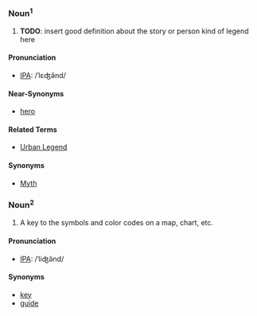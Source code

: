 === Noun<sup>1</sup> ===

#'''TODO''': insert good definition about the story or person kind of legend here

==== Pronunciation ====
*[[International Phonetic Alphabet|IPA]]: /ˈlɛʤə̆nd/

==== Near-Synonyms ====
*[[hero]]

====Related Terms====
* [[Urban Legend]]

==== Synonyms ====
*[[Myth]]

=== Noun<sup>2</sup> ===

#A key to the symbols and color codes on a map, chart, etc.

==== Pronunciation ====
*[[International Phonetic Alphabet|IPA]]: /ˈliʤə̆nd/

==== Synonyms ====
*[[key]]
*[[guide]]